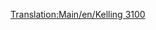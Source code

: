 [[Translation:Main/en/Kelling 3100]]{{en/-}}{{Template:Train/Fr
|Nom=Kelling 3100
|Image=[[File:en/Kelling3100.png]]
|Coût=21 093£ (42 186$)
|Vitesse=104 km/h (65 mph)
|Poids=110 t
|Puissance=1500 cv (1119 kW)
|Entretien=1 599£ (3 198$)
|Conception=1959
|Vie=22
|Capacité=N/A
|Description=
|Réalité=La Kelling 3100 ressemble aux [http://www.wikipedia.org/wiki/EMC 1800 hp B-B EMD Demonstrators 511 et 512] (en anglais). Les vrais EMD Demonstrators ont été construits en 1935.
}}
